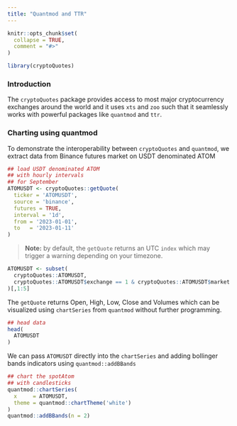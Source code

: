 ```yaml
---
title: "Quantmod and TTR"
---
```


```r
knitr::opts_chunk$set(
  collapse = TRUE,
  comment = "#>"
)
```

```r
library(cryptoQuotes)
```

### Introduction

The ```cryptoQuotes``` package provides access to most major cryptocurrency exchanges around the world and it uses ```xts``` and ```zoo``` such that it seamlessly works with powerful packages like ```quantmod``` and ```ttr```.

### Charting using quantmod

To demonstrate the interoperability between ```cryptoQuotes``` and ```quantmod```, we extract data from Binance futures market on USDT denominated ATOM

```r
## load USDT denominated ATOM
## with hourly intervals
## for September
ATOMUSDT <- cryptoQuotes::getQuote(
  ticker = 'ATOMUSDT',
  source = 'binance',
  futures = TRUE,
  interval = '1d',
  from = '2023-01-01',
  to   = '2023-01-11'
)
```

> **Note:** by default, the ```getQuote``` returns an UTC ```index``` which may trigger a warning depending on your timezone.

```r
ATOMUSDT <- subset(
  cryptoQuotes::ATOMUSDT,
  cryptoQuotes::ATOMUSDT$exchange == 1 & cryptoQuotes::ATOMUSDT$market == 1
)[,1:5]
```


The ```getQuote``` returns Open, High, Low, Close and Volumes which can be visualized using ```chartSeries``` from ```quantmod``` without further programming.

```r
## head data
head(
  ATOMUSDT
)
```

We can pass ```ATOMUSDT``` directly into the ```chartSeries``` and adding bollinger bands indicators using ```quantmod::addBBands```

```r
## chart the spotAtom
## with candlesticks
quantmod::chartSeries(
  x     = ATOMUSDT,
  theme = quantmod::chartTheme('white')
)
quantmod::addBBands(n = 2)
```


